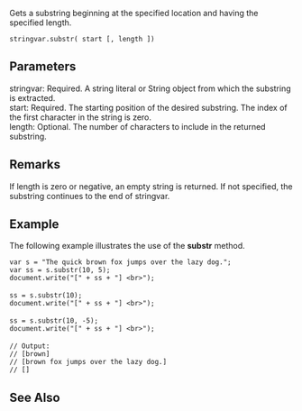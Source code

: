 Gets a substring beginning at the specified location and having the specified length.

 stringvar.substr( start [, length ])

==Parameters==
; stringvar: Required. A string literal or String object from which the substring is extracted.
; start: Required. The starting position of the desired substring. The index of the first character in the string is zero.
; length: Optional. The number of characters to include in the returned substring.

==Remarks==
If length is zero or negative, an empty string is returned. If not specified, the substring continues to the end of stringvar.


==Example==
The following example illustrates the use of the '''substr''' method.

 var s = "The quick brown fox jumps over the lazy dog.";
 var ss = s.substr(10, 5);  
 document.write("[" + ss + "] &lt;br&gt;");
 
 ss = s.substr(10);
 document.write("[" + ss + "] &lt;br&gt;");
 
 ss = s.substr(10, -5);
 document.write("[" + ss + "] &lt;br&gt;");
 
 // Output:
 // [brown] 
 // [brown fox jumps over the lazy dog.] 
 // []

==See Also==

              
